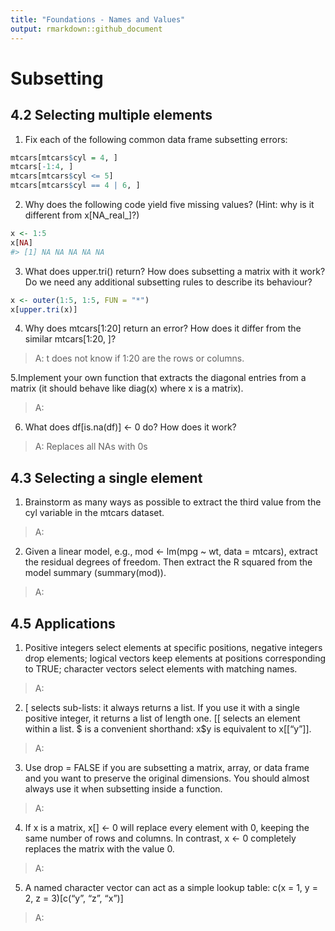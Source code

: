 ```yaml
---
title: "Foundations - Names and Values"
output: rmarkdown::github_document
---
```


# Subsetting #

## 4.2 Selecting multiple elements  ##
1. Fix each of the following common data frame subsetting errors:

```r
mtcars[mtcars$cyl = 4, ]
mtcars[-1:4, ]
mtcars[mtcars$cyl <= 5]
mtcars[mtcars$cyl == 4 | 6, ]
```

2. Why does the following code yield five missing values? (Hint: why is it different from x[NA_real_]?)

```r
x <- 1:5
x[NA]
#> [1] NA NA NA NA NA
```
3. What does upper.tri() return? How does subsetting a matrix with it work? Do we need any additional subsetting rules to describe its behaviour?

```r
x <- outer(1:5, 1:5, FUN = "*")
x[upper.tri(x)]
```

4. Why does mtcars[1:20] return an error? How does it differ from the similar mtcars[1:20, ]?

> A: t does not know if 1:20 are the rows or columns. 

5.Implement your own function that extracts the diagonal entries from a matrix (it should behave like diag(x) where x is a matrix).

> A:

6. What does df[is.na(df)] <- 0 do? How does it work?

> A: Replaces all NAs with 0s


## 4.3 Selecting a single element  ##

1. Brainstorm as many ways as possible to extract the third value from the cyl variable in the mtcars dataset.

> A:

2. Given a linear model, e.g., mod <- lm(mpg ~ wt, data = mtcars), extract the residual degrees of freedom. Then extract the R squared from the model summary (summary(mod)).

> A:

## 4.5 Applications  ##



1. Positive integers select elements at specific positions, negative integers drop elements; logical vectors keep elements at positions corresponding to TRUE; character vectors select elements with matching names.

> A:

2. [ selects sub-lists: it always returns a list. If you use it with a single positive integer, it returns a list of length one. [[ selects an element within a list. $ is a convenient shorthand: x$y is equivalent to x[["y"]].

> A:

3. Use drop = FALSE if you are subsetting a matrix, array, or data frame and you want to preserve the original dimensions. You should almost always use it when subsetting inside a function.

> A:

4. If x is a matrix, x[] <- 0 will replace every element with 0, keeping the same number of rows and columns. In contrast, x <- 0 completely replaces the matrix with the value 0.

> A:

5. A named character vector can act as a simple lookup table: c(x = 1, y = 2, z = 3)[c("y", "z", "x")]

> A:
